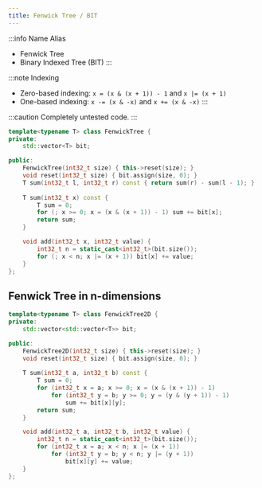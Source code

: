 ```yaml
---
title: Fenwick Tree / BIT
---
```



:::info Name Alias
- Fenwick Tree
- Binary Indexed Tree (BIT)
:::

:::note Indexing
- Zero-based indexing: `x = (x & (x + 1)) - 1` and `x |= (x + 1)`
- One-based indexing: `x -= (x & -x)` and `x += (x & -x)`
:::

:::caution
Completely untested code.
:::


```cpp
template<typename T> class FenwickTree {
private:
    std::vector<T> bit;

public:
    FenwickTree(int32_t size) { this->reset(size); }
    void reset(int32_t size) { bit.assign(size, 0); }
    T sum(int32_t l, int32_t r) const { return sum(r) - sum(l - 1); }
    
    T sum(int32_t x) const {
        T sum = 0;
        for (; x >= 0; x = (x & (x + 1)) - 1) sum += bit[x];
        return sum;
    }

    void add(int32_t x, int32_t value) {
        int32_t n = static_cast<int32_t>(bit.size());
        for (; x < n; x |= (x + 1)) bit[x] += value;
    }
};
```

## Fenwick Tree in n-dimensions

```cpp
template<typename T> class FenwickTree2D {
private:
    std::vector<std::vector<T>> bit;

public:
    FenwickTree2D(int32_t size) { this->reset(size); }
    void reset(int32_t size) { bit.assign(size, 0); }
    
    T sum(int32_t a, int32_t b) const {
        T sum = 0;
        for (int32_t x = a; x >= 0; x = (x & (x + 1)) - 1)
            for (int32_t y = b; y >= 0; y = (y & (y + 1)) - 1)
                sum += bit[x][y];
        return sum;
    }

    void add(int32_t a, int32_t b, int32_t value) {
        int32_t n = static_cast<int32_t>(bit.size());
        for (int32_t x = a; x < n; x |= (x + 1))
            for (int32_t y = b; y < n; y |= (y + 1))
                bit[x][y] += value;
    }
};
```

<div style={{ display: 'flex', flexDirection: 'row-reverse', float: 'right' }}>
    <Image src={imageFenwickTree} alt="" />
</div>
